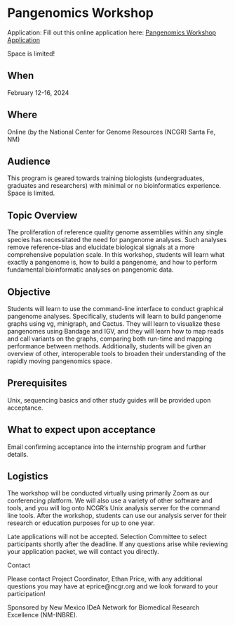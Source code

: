 # Pangenomics Workshop{-}

Application: Fill out this online application here: [Pangenomics Workshop Application](https://docs.google.com/forms/d/e/1FAIpQLScJPueRpT0M4CHb2RjJI5DGHTXu6mutGBVBoOMCEQsO2JnQ1A/viewform)

Space is limited!


## When{-}

February 12-16, 2024


## Where{-}

Online (by the National Center for Genome Resources (NCGR) Santa Fe, NM)


## Audience{-}

This program is geared towards training biologists (undergraduates, graduates and researchers) with minimal or no bioinformatics experience. Space is limited.


## Topic Overview{-}

The proliferation of reference quality genome assemblies within any single species has necessitated the need for pangenome analyses. Such analyses remove reference-bias and elucidate biological signals at a more comprehensive population scale. In this workshop, students will learn what exactly a pangenome is, how to build a pangenome, and how to perform fundamental bioinformatic analyses on pangenomic data.


## Objective{-}

Students will learn to use the command-line interface to conduct graphical pangenome analyses. Specifically, students will learn to build pangenome graphs using vg, minigraph, and Cactus. They will learn to visualize these pangenomes using Bandage and IGV, and they will learn how to map reads and call variants on the graphs, comparing both run-time and mapping performance between methods. Additionally, students will be given an overview of other, interoperable tools to broaden their understanding of the rapidly moving pangenomics space.

## Prerequisites{-}

Unix, sequencing basics and other study guides will be provided upon acceptance.

## What to expect upon acceptance{-}

Email confirming acceptance into the internship program and further details.

## Logistics{-}

The workshop will be conducted virtually using primarily Zoom as our conferencing platform.  We will also use a variety of other software and tools, and you will log onto NCGR’s Unix analysis server for the command line tools.  After the workshop, students can use our analysis server for their research or education purposes for up to one year.

Late applications will not be accepted.  Selection Committee to select participants shortly after the deadline. If any questions arise while reviewing your application packet, we will contact you directly.

Contact

Please contact Project Coordinator, Ethan Price, with any additional questions you may have at eprice@ncgr.org and we look forward to your participation!

Sponsored by New Mexico IDeA Network for Biomedical Research Excellence (NM-INBRE).


